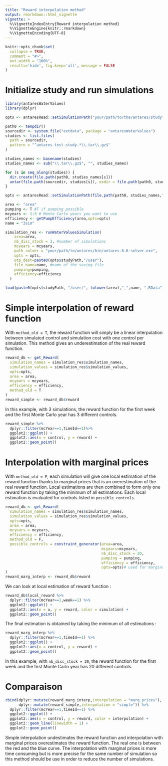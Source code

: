 ```yaml
---
title: "Reward interpolation method"
output: rmarkdown::html_vignette
vignette: >
  %\VignetteIndexEntry{Reward interpolation method}
  %\VignetteEngine{knitr::rmarkdown}
  %\VignetteEncoding{UTF-8}
---
```


```r
knitr::opts_chunk$set(
  collapse = TRUE,
  comment = "#>",
  out.width = "100%",
  results='hide', fig.keep='all', message = FALSE
)
```

# Initialize study and run simulations
```r
library(antaresWaterValues)
library(dplyr)
```

```r
opts <- antaresRead::setSimulationPath("your/path/to/the/antares/study","input")
```

```r
path0 <- tempdir()
sourcedir <- system.file("extdata", package = "antaresWaterValues")
studies <- list.files(
  path = sourcedir,
  pattern = "^antares-test-study.*\\.tar\\.gz$"
)

studies_names <- basename(studies)
studies_names <- sub("\\.tar\\.gz$", "", studies_names)

for (s in seq_along(studies)) {
  dir.create(file.path(path0, studies_names[s]))
  untar(file.path(sourcedir, studies[s]), exdir = file.path(path0, studies_names[s]))
}

opts <- antaresRead::setSimulationPath(file.path(path0, studies_names,"test_case"),"input")
```

```r
area <- "area"
pumping <- T #T if pumping possible
mcyears <- 1:3 # Monte Carlo years you want to use
efficiency <- getPumpEfficiency(area,opts=opts)
name = "3sim"
```

```r
simulation_res <- runWaterValuesSimulation(
    area=area,
    nb_disc_stock = 3, #number of simulations
    mcyears = mcyears,
    path_solver = "your/path/to/antares/bin/antares-8.6-solver.exe",
    opts = opts,
    otp_dest=paste0(opts$studyPath,"/user"),
    file_name=name, #name of the saving file
    pumping=pumping,
    efficiency=efficiency
  )
```

```r
load(paste0(opts$studyPath, "/user/", tolower(area),"_",name, ".RData"))
```
# Simple interpolation of reward function

With `method_old = T`, the reward function will simply be a linear interpolation between simulated control and simulation cost with one control per simulation. This method gives an underestimation of the real reward function.
```r
reward_db <- get_Reward(
  simulation_names = simulation_res$simulation_names,
  simulation_values = simulation_res$simulation_values,
  opts=opts,
  area = area,
  mcyears = mcyears,
  efficiency = efficiency,
  method_old = T
)
reward_simple <- reward_db$reward
```
In this example, with 3 simulations, the reward function for the first week and the first Monte Carlo year has 3 different controls.
```r
reward_simple %>% 
  dplyr::filter(mcYear==1,timeId==1)%>%
  ggplot2::ggplot() +
  ggplot2::aes(x = control, y = reward) +
  ggplot2::geom_point()
```

# Interpolation with marginal prices

With `method_old = F`, each simulation will give one local estimation of the reward function thanks to marginal prices that is an overestimation of the real reward function. Local estimations are then combined to form only one reward function by taking the minimum of all estimations. Each local estimation is evaluated for controls listed in `possible_controls`.
```r
reward_db <- get_Reward(
  simulation_names = simulation_res$simulation_names,
  simulation_values = simulation_res$simulation_values,
  opts=opts,
  area = area,
  mcyears = mcyears,
  efficiency = efficiency,
  method_old = F,
  possible_controls = constraint_generator(area=area,
                                           mcyears=mcyears,
                                           nb_disc_stock = 20,
                                           pumping = pumping,
                                           efficiency = efficiency,
                                           opts=opts)# used for marginal prices interpolation
)
reward_marg_interp <- reward_db$reward
```
We can look at local estimation of reward function :

```r
reward_db$local_reward %>% 
  dplyr::filter(mcYear==1,week==1) %>%
  ggplot2::ggplot() +
  ggplot2::aes(x = u, y = reward, color = simulation) +
  ggplot2::geom_point()
```

The final estimation is obtained by taking the minimum of all estimations :
```r
reward_marg_interp %>% 
  dplyr::filter(mcYear==1,timeId==1) %>%
  ggplot2::ggplot() +
  ggplot2::aes(x = control, y = reward) +
  ggplot2::geom_point()
```

In this example, with `nb_disc_stock = 20`, the reward function for the first week and the first Monte Carlo year has 20 different controls.

# Comparaison 

```r
rbind(dplyr::mutate(reward_marg_interp,interpolation = "marg_prices"),
      dplyr::mutate(reward_simple,interpolation = "simple")) %>%
  dplyr::filter(mcYear==1,timeId==1) %>%
  ggplot2::ggplot() +
  ggplot2::aes(x = control, y = reward, color = interpolation) +
  ggplot2::geom_line(linewidth = 1) +
  ggplot2::geom_point()
```

Simple interpolation undestimates the reward function and interpolation with marginal prices overestimates the reward function. The real one is between the red and the blue curve. The interpolation with marginal prices is more time consuming but is more precise for the same number of simulation so this method should be use in order to reduce the number of simulations. 
